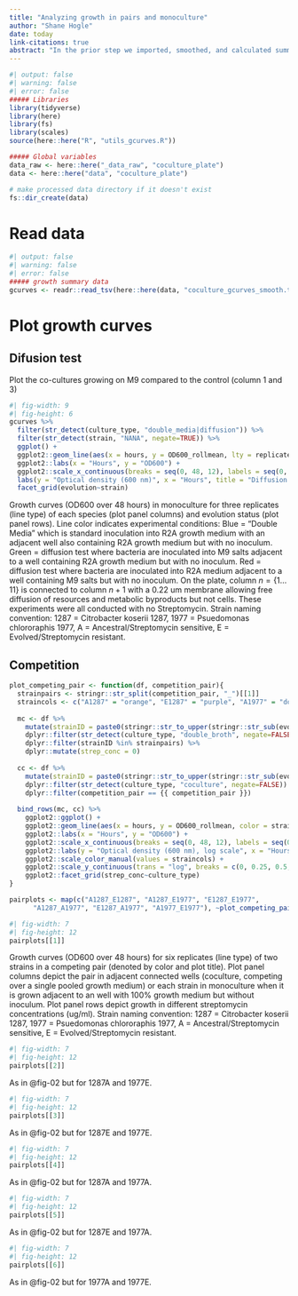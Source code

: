 ```yaml
---
title: "Analyzing growth in pairs and monoculture"
author: "Shane Hogle"
date: today
link-citations: true
abstract: "In the prior step we imported, smoothed, and calculated summary statistics for the species growth on the coculture plates. Here we will do some simple plots and analysis of the cocultures growth."
---
```


```r
#| output: false
#| warning: false
#| error: false
##### Libraries
library(tidyverse)
library(here)
library(fs)
library(scales)
source(here::here("R", "utils_gcurves.R"))

##### Global variables
data_raw <- here::here("_data_raw", "coculture_plate")
data <- here::here("data", "coculture_plate")

# make processed data directory if it doesn't exist
fs::dir_create(data)
```

# Read data

```r
#| output: false
#| warning: false
#| error: false
##### growth summary data
gcurves <- readr::read_tsv(here::here(data, "coculture_gcurves_smooth.tsv"))
```

# Plot growth curves

## Difusion test

Plot the co-cultures growing on M9 compared to the control (column 1 and 3)

::: {#fig-01}
```r
#| fig-width: 9
#| fig-height: 6
gcurves %>% 
  filter(str_detect(culture_type, "double_media|diffusion")) %>% 
  filter(str_detect(strain, "NANA", negate=TRUE)) %>% 
  ggplot() + 
  ggplot2::geom_line(aes(x = hours, y = OD600_rollmean, lty = replicate, color = culture_type, group = interaction(well, plate_name))) +
  ggplot2::labs(x = "Hours", y = "OD600") +
  ggplot2::scale_x_continuous(breaks = seq(0, 48, 12), labels = seq(0, 48, 12)) +
  labs(y = "Optical density (600 nm)", x = "Hours", title = "Diffusion test") +
  facet_grid(evolution~strain)
```
Growth curves (OD600 over 48 hours) in monoculture for three replicates (line type) of each species (plot panel columns) and evolution status (plot panel rows). Line color indicates experimental conditions: Blue = "Double Media" which is standard inoculation into R2A growth medium with an adjacent well also containing R2A growth medium but with no inoculum. Green = diffusion test where bacteria are inoculated into M9 salts adjacent to a well containing R2A growth medium but with no inoculum. Red  = diffusion test where bacteria are inoculated into R2A medium adjacent to a well containing M9 salts but with no inoculum. On the plate, column $n=\{1\dots11\}$ is connected to column $n+1$ with a 0.22 um membrane allowing free diffusion of resources and metabolic byproducts but not cells. These experiments were all conducted with no Streptomycin. Strain naming convention: 1287 = Citrobacter koserii 1287, 1977 = Psuedomonas chlororaphis 1977, A = Ancestral/Streptomycin sensitive, E = Evolved/Streptomycin resistant. 
:::

## Competition

```r
plot_competing_pair <- function(df, competition_pair){
  strainpairs <- stringr::str_split(competition_pair, "_")[[1]]
  straincols <- c("A1287" = "orange", "E1287" = "purple", "A1977" = "dodgerblue", "E1977" = "limegreen")
  
  mc <- df %>%
    mutate(strainID = paste0(stringr::str_to_upper(stringr::str_sub(evolution, start = 1, end=1)), str_extract(strain, "\\d+"))) %>% 
    dplyr::filter(str_detect(culture_type, "double_broth", negate=FALSE)) %>% 
    dplyr::filter(strainID %in% strainpairs) %>% 
    dplyr::mutate(strep_conc = 0)
  
  cc <- df %>%
    mutate(strainID = paste0(stringr::str_to_upper(stringr::str_sub(evolution, start = 1, end=1)), str_extract(strain, "\\d+"))) %>% 
    dplyr::filter(str_detect(culture_type, "coculture", negate=FALSE)) %>% 
    dplyr::filter(competition_pair == {{ competition_pair }})
  
  bind_rows(mc, cc) %>% 
    ggplot2::ggplot() + 
    ggplot2::geom_line(aes(x = hours, y = OD600_rollmean, color = strainID, lty = replicate, group = interaction(well, plate_name))) +
    ggplot2::labs(x = "Hours", y = "OD600") +
    ggplot2::scale_x_continuous(breaks = seq(0, 48, 12), labels = seq(0, 48, 12)) +
    ggplot2::labs(y = "Optical density (600 nm), log scale", x = "Hours", title = paste(strainpairs, collapse=" + ")) +
    ggplot2::scale_color_manual(values = straincols) +
    ggplot2::scale_y_continuous(trans = "log", breaks = c(0, 0.25, 0.5, 1)) +
    ggplot2::facet_grid(strep_conc~culture_type)
}
```

```r
pairplots <- map(c("A1287_E1287", "A1287_E1977", "E1287_E1977",
      "A1287_A1977", "E1287_A1977", "A1977_E1977"), ~plot_competing_pair(gcurves, .x))
```

::: {#fig-02}
```r
#| fig-width: 7
#| fig-height: 12
pairplots[[1]]
```
Growth curves (OD600 over 48 hours) for six replicates (line type) of two strains in a competing pair (denoted by color and plot title). Plot panel columns depict the pair in adjacent connected wells (coculture, competing over a single pooled growth medium) or each strain in monoculture when it is grown adjacent to an well with 100% growth medium but without inoculum. Plot panel rows depict growth in different streptomycin concentrations (ug/ml). Strain naming convention: 1287 = Citrobacter koserii 1287, 1977 = Psuedomonas chlororaphis 1977, A = Ancestral/Streptomycin sensitive, E = Evolved/Streptomycin resistant. 
:::

::: {#fig-03}
```r
#| fig-width: 7
#| fig-height: 12
pairplots[[2]]
```
As in @fig-02 but for 1287A and 1977E.
:::

::: {#fig-04}
```r
#| fig-width: 7
#| fig-height: 12
pairplots[[3]]
```
As in @fig-02 but for 1287E and 1977E.
:::

::: {#fig-05}
```r
#| fig-width: 7
#| fig-height: 12
pairplots[[4]]
```
As in @fig-02 but for 1287A and 1977A.
:::

::: {#fig-06}
```r
#| fig-width: 7
#| fig-height: 12
pairplots[[5]]
```
As in @fig-02 but for 1287E and 1977A.
:::

::: {#fig-07}
```r
#| fig-width: 7
#| fig-height: 12
pairplots[[6]]
```
As in @fig-02 but for 1977A and 1977E.
:::
